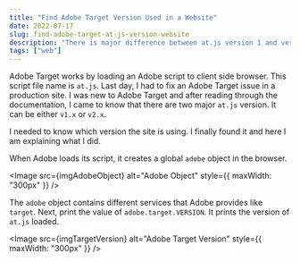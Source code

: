 ```yaml
---
title: "Find Adobe Target Version Used in a Website"
date: 2022-07-17
slug: find-adobe-target-at-js-version-website
description: "There is major difference between at.js version 1 and version 2. It is sometimes important to find out the version used in a website."
tags: ["web"]
---
```



Adobe Target works by loading an Adobe script to client side browser. This script file name is `at.js`. Last day, I had to fix an Adobe Target issue in a production site. I was new to Adobe Target and after reading through the documentation, I came to know that there are two major `at.js` version. It can be either `v1.x` or `v2.x`.

I needed to know which version the site is using. I finally found it and here I am explaining what I did.

When Adobe loads its script, it creates a global `adobe` object in the browser.

<Image src={imgAdobeObject} alt="Adobe Object" style={{ maxWidth: "300px" }} />

The `adobe` object contains different services that Adobe provides like `target`. Next, print the value of `adobe.target.VERSION`. It prints the version of `at.js` loaded.

<Image
  src={imgTargetVersion}
  alt="Adobe Target Version"
  style={{ maxWidth: "300px" }}
/>
